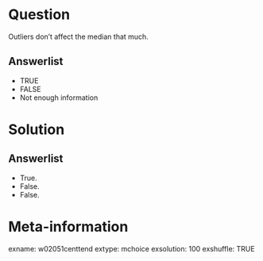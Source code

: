 Question
========
Outliers don't affect the median that much.

Answerlist
----------
* TRUE
* FALSE
* Not enough information


Solution
========

Answerlist
----------
* True.
* False.
* False.


Meta-information
================
exname: w02051centtend
extype: mchoice
exsolution: 100
exshuffle: TRUE